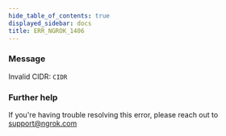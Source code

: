 ```yaml
---
hide_table_of_contents: true
displayed_sidebar: docs
title: ERR_NGROK_1406
---
```




### Message

Invalid CIDR: `CIDR`

<ErrorDetails error="err_ngrok_1406" />

### Further help

If you're having trouble resolving this error, please reach out to [support@ngrok.com](mailto:support@ngrok.com?subject=Help%20with%20ERR_NGROK_1406)

